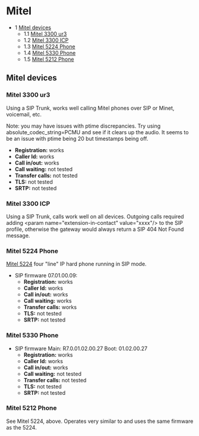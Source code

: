 
# Mitel 

 

* 1 [Mitel devices](#mitel-devices)  
   * 1.1 [Mitel 3300 ur3](#mitel-3300-ur3)  
   * 1.2 [Mitel 3300 ICP](#mitel-3300-icp)  
   * 1.3 [Mitel 5224 Phone](#mitel-5224-phone)  
   * 1.4 [Mitel 5330 Phone](#mitel-5224-phone)  
   * 1.5 [Mitel 5212 Phone](#mitel-5224-phone)

## Mitel devices

### Mitel 3300 ur3

Using a SIP Trunk, works well calling Mitel phones over SIP or Minet, voicemail, etc.

Note: you may have issues with ptime discrepancies. Try using absolute\_codec\_string=PCMU and see if it clears up the audio. It seems to be an issue with ptime being 20 but timestamps being off.

* **Registration:** works
* **Caller Id:** works
* **Call in/out:** works
* **Call waiting:** not tested
* **Transfer calls:** not tested
* **TLS:** not tested
* **SRTP:** not tested

### Mitel 3300 ICP

Using a SIP Trunk, calls work well on all devices. Outgoing calls required adding &lt;param name="extension-in-contact" value="xxxx"/> to the SIP profile, otherwise the gateway would always return a SIP 404 Not Found message.

### Mitel 5224 Phone

[Mitel 5224](http://www.mitel.com/DocController?documentId=17405) four "line" IP hard phone running in SIP mode.

* SIP firmware 07.01.00.09:  
   * **Registration:** works  
   * **Caller Id:** works  
   * **Call in/out:** works  
   * **Call waiting:** works  
   * **Transfer calls:** works  
   * **TLS:** not tested  
   * **SRTP:** not tested

### Mitel 5330 Phone

* SIP firmware Main: R7.0.01.02.00.27 Boot: 01.02.00.27  
   * **Registration:** works  
   * **Caller Id:** works  
   * **Call in/out:** works  
   * **Call waiting:** not tested  
   * **Transfer calls:** not tested  
   * **TLS:** not tested  
   * **SRTP:** not tested

### Mitel 5212 Phone

See Mitel 5224, above. Operates very similar to and uses the same firmware as the 5224.


